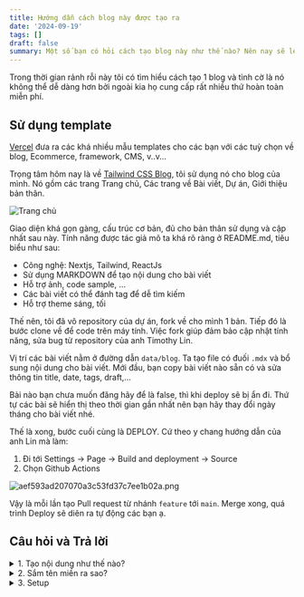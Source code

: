 ```yaml
---
title: Hướng dẫn cách blog này được tạo ra
date: '2024-09-19'
tags: []
draft: false
summary: Một số bạn có hỏi cách tạo blog này như thế nào? Nên nay sẽ lên bài viết cách mình bắt đầu.
---
```


Trong thời gian rảnh rỗi này tôi có tìm hiểu cách tạo 1 blog và tình cờ là nó không thể dễ dàng hơn bởi ngoài kia họ cung cấp rất nhiều thứ hoàn toàn miễn phí.

## Sử dụng template

[Vercel](https://vercel.com/templates) đưa ra các khá nhiều mẫu templates cho các bạn với các tuỳ chọn về blog, Ecommerce, framework, CMS, v..v...

Trọng tâm hôm nay là về [Tailwind CSS Blog](https://vercel.com/templates/next.js/tailwind-css-starter-blog), tôi sử dụng nó cho blog của mình. Nó gồm các trang Trang chủ, Các trang về Bài viết, Dự án, Giới thiệu bản thân.

![Trang chủ](/static/images/df5ef6ed-0e71-4099-9fa7-db2536c39c1f/50399343c9a247c58a55e11192a9ff42.webp)

Giao diện khá gọn gàng, cấu trúc cơ bản, đủ cho bản thân sử dụng và cập nhất sau này. Tính năng được tác giả mô ta khá rõ ràng ở README.md, tiêu biểu như sau:

- Công nghệ: Nextjs, Tailwind, ReactJs
- Sử dụng MARKDOWN để tạo nội dung cho bài viết
- Hỗ trợ ảnh, code sample, ...
- Các bài viết có thể đánh tag để dễ tìm kiếm
- Hỗ trợ theme sáng, tối

Thế nên, tôi đã vô repository của dự án, fork về cho mình 1 bản. Tiếp đó là bước clone về để code trên máy tính. Việc fork giúp đảm bảo cập nhật tính năng, sửa bug từ repository của anh Timothy Lin.

Vị trí các bài viết nằm ở đường dẫn `data/blog`. Ta tạo file có đuối `.mdx` và bổ sung nội dung cho bài viết. Mới đầu, bạn copy bài viết nào sẵn có và sửa thông tin title, date, tags, draft,...

Bài nào bạn chưa muốn đăng hãy để là false, thì khi deploy sẽ bị ẩn đi.
Thứ tự các bài sẽ hiển thị theo thời gian gần nhất nên bạn hãy thay đổi ngày tháng cho bài viết nhé.

Thế là xong, bước cuối cùng là DEPLOY. Cứ theo y chang hướng dẫn của anh Lin mà làm:

1.  Đi tới Settings -> Page -> Build and deployment -> Source
2.  Chọn Github Actions

![aef593ad207070a3c53fd37c7ee1b02a.png](/static/images/df5ef6ed-0e71-4099-9fa7-db2536c39c1f/961c94463049426299c2a924bfd5d42c.webp)

Vậy là mỗi lần tạo Pull request từ nhánh `feature` tới `main`. Merge xong, quá trình Deploy sẽ diẽn ra tự động các bạn ạ.

## Câu hỏi và Trả lời

<Details>
  <Summary>1. Tạo nội dung như thế nào?</Summary>
  <Content>
    Để tạo nội dung cho bài viết, tôi sử dụng chương trình [Joplin](https://joplinapp.org). Nó sử dụng markdown, tôi có thể viết nội dung và thấy preview kết quả ngay bên cạnh. Nhìn chung Joplin dễ sử dụng, bởi nó cho phép tổ chức các bài viết theo thư mục. Vậy nên, tôi sẽ lên ý tưởng và hoàn thành bài viết ở đây, sau đó copy nội dung vô trong sourcecode, commit và đẩy lên github. Mọi thứ sẽ tự động được deploy. Chời! khá mượt pk nào 😉

    Khi chụp màn hình, có thể copy + paste vô, Joplin sẽ lưu vô. Khi muốn lấy file hình nào, hãy phải chuột vào bức hình và chọn nơi lưu

    ![919b525cd67b4ee31b91ccdfb217e03b.png](/static/images/df5ef6ed-0e71-4099-9fa7-db2536c39c1f/88dec18d7e864bca8fb9ba9fb9751345.webp)

  </Content>
</Details>

<Details>
  <Summary>2. Sắm tên miền ra sao?</Summary>
  <Content>
    Mềnh có đăng ký tài khoản ở [https://www.namecheap.com](https://www.namecheap.com) và mua domain **ngayhe.com**. Giá 1 năm chỉ khoảng 8usd tức là khoảng 200 ngàn. Cái đặt Advanced DNS:

    ![caebaa62ee991fd3e5d173c79a13468a.png](/static/images/df5ef6ed-0e71-4099-9fa7-db2536c39c1f/d613597f57b8439bb0eae1b37c86a7d3.webp)

    Rồi đi qua repo để thay đổi Custom domain là Done

  </Content>
</Details>

<Details>
  <Summary>3. Setup</Summary>
  <Content>
    Sau khi clone về, tôi dùng [yarn](https://yarnpkg.com/). Các scripts được qui định ở trong `package.json`

    #### - cài đặt các package

    ```terminal
    yarn install
    ```

    #### - chạy dev

    ```terminal
    yarn run dev
    ```

    #### - Khi cần có thể build local trên máy và chạy thử với

    ```terminal
    yarn run build
    yarn run serve
    ```

  </Content>
</Details>

<PaperAirplane />
